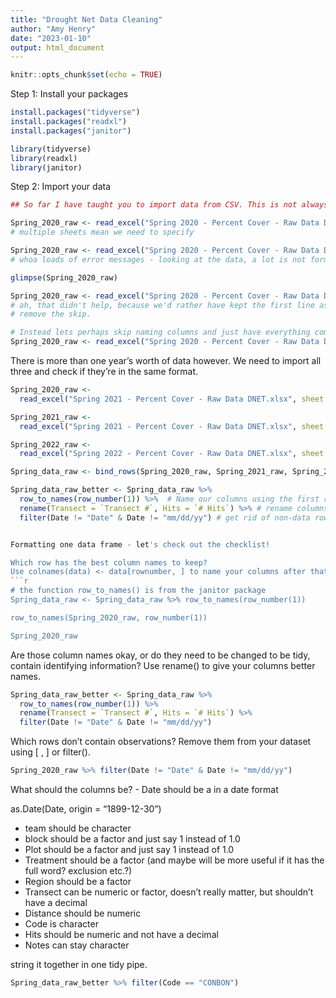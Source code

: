 ```yaml
---
title: "Drought Net Data Cleaning"
author: "Amy Henry"
date: "2023-01-10"
output: html_document
---
```


```r
knitr::opts_chunk$set(echo = TRUE)
```

Step 1: Install your packages
```r
install.packages("tidyverse")
install.packages("readxl")
install.packages("janitor")

library(tidyverse)
library(readxl)
library(janitor)
```

Step 2: Import your data
```r
## So far I have taught you to import data from CSV. This is not always practical - often data is in XLS or XLSX format. The readxl package helps with this. 

Spring_2020_raw <- read_excel("Spring 2020 - Percent Cover - Raw Data DNET.xlsx")
# multiple sheets mean we need to specify

Spring_2020_raw <- read_excel("Spring 2020 - Percent Cover - Raw Data DNET.xlsx", sheet = "Sheet1")
# whoa loads of error messages - looking at the data, a lot is not formatted right, especially the date.

glimpse(Spring_2020_raw)
```


```r
Spring_2020_raw <- read_excel("Spring 2020 - Percent Cover - Raw Data DNET.xlsx", sheet = "Sheet1", skip = 1)
# ah, that didn't help, because we'd rather have kept the first line as the column names. 
# remove the skip. 

# Instead lets perhaps skip naming columns and just have everything come in as characters. 
Spring_2020_raw <- read_excel("Spring 2020 - Percent Cover - Raw Data DNET.xlsx", sheet = "Sheet1", col_names = FALSE)
```
There is more than one year's worth of data however. We need to import all three and check if they're in the same format. 
```r
Spring_2020_raw <- 
  read_excel("Spring 2021 - Percent Cover - Raw Data DNET.xlsx", sheet = "Sheet1", col_names = FALSE)

Spring_2021_raw <- 
  read_excel("Spring 2021 - Percent Cover - Raw Data DNET.xlsx", sheet = "Sheet1", col_names = FALSE)

Spring_2022_raw <- 
  read_excel("Spring 2022 - Percent Cover - Raw Data DNET.xlsx", sheet = "Sheet1", col_names = FALSE)

Spring_data_raw <- bind_rows(Spring_2020_raw, Spring_2021_raw, Spring_2022_raw)

Spring_data_raw_better <- Spring_data_raw %>% 
  row_to_names(row_number(1)) %>%  # Name our columns using the first row
  rename(Transect = `Transect #`, Hits = `# Hits`) %>% # rename columns to be tidy
  filter(Date != "Date" & Date != "mm/dd/yy") # get rid of non-data rows
```


```r

```



```r
Formatting one data frame - let's check out the checklist!

Which row has the best column names to keep?
Use colnames(data) <- data[rownumber, ] to name your columns after that row. 
```r

# the function row_to_names() is from the janitor package
Spring_data_raw <- Spring_data_raw %>% row_to_names(row_number(1))

row_to_names(Spring_2020_raw, row_number(1))

Spring_2020_raw
```

Are those column names okay, or do they need to be changed to be tidy, contain identifying information? 
Use rename() to give your columns better names. 
```r
Spring_data_raw_better <- Spring_data_raw %>% 
  row_to_names(row_number(1)) %>% 
  rename(Transect = `Transect #`, Hits = `# Hits`) %>% 
  filter(Date != "Date" & Date != "mm/dd/yy")
```

Which rows don’t contain observations? 
Remove them from your dataset using [ , ] or filter().  
```r
Spring_2020_raw %>% filter(Date != "Date" & Date != "mm/dd/yy")
```
What should the columns be? 
- Date should be a in a date format

as.Date(Date, origin = "1899-12-30")

- team should be character
- block should be a factor and just say 1 instead of 1.0
- Plot should be a factor and just say 1 instead of 1.0
- Treatment should be a factor (and maybe will be more useful if it has the full word? exclusion etc.?)
- Region should be a factor
- Transect can be numeric or factor, doesn't really matter, but shouldn't have a decimal
- Distance should be numeric
- Code is character
- Hits should be numeric and not have a decimal
- Notes can stay character

 
string it together in one tidy pipe.  




```r
Spring_data_raw_better %>% filter(Code == "CONBON")
```



 
 